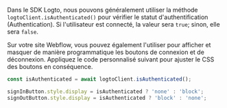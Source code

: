 Dans le SDK Logto, nous pouvons généralement utiliser la méthode `logtoClient.isAuthenticated()` pour vérifier le statut d'authentification (Authentication). Si l'utilisateur est connecté, la valeur sera `true`; sinon, elle sera `false`.

Sur votre site Webflow, vous pouvez également l'utiliser pour afficher et masquer de manière programmatique les boutons de connexion et de déconnexion. Appliquez le code personnalisé suivant pour ajuster le CSS des boutons en conséquence.

```js
const isAuthenticated = await logtoClient.isAuthenticated();

signInButton.style.display = isAuthenticated ? 'none' : 'block';
signOutButton.style.display = isAuthenticated ? 'block' : 'none';
```

